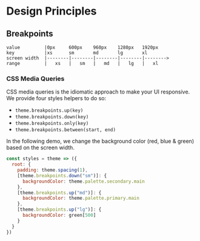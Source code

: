 
<Meta title="Design System|Design Principles" />

# Design Principles

## Breakpoints

```
value         |0px     600px    960px    1280px   1920px
key           |xs      sm       md       lg       xl
screen width  |--------|--------|--------|--------|-------->
range         |   xs   |   sm   |   md   |   lg   |   xl
```

### CSS Media Queries

CSS media queries is the idiomatic approach to make your UI responsive. We provide four styles helpers to do so:

- `theme.breakpoints.up(key)`
- `theme.breakpoints.down(key)`
- `theme.breakpoints.only(key)`
- `theme.breakpoints.between(start, end)`

In the following demo, we change the background color (red, blue & green) based on the screen width.

```js
const styles = theme => ({
  root: {
    padding: theme.spacing(1),
    [theme.breakpoints.down("sm")]: {
      backgroundColor: theme.palette.secondary.main
    },
    [theme.breakpoints.up("md")]: {
      backgroundColor: theme.palette.primary.main
    },
    [theme.breakpoints.up("lg")]: {
      backgroundColor: green[500]
    }
  }
})
```
